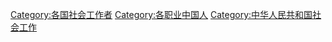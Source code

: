 [[Category:各国社会工作者|Category:各国社会工作者]]
[[Category:各职业中国人|Category:各职业中国人]]
[[Category:中华人民共和国社会工作|Category:中华人民共和国社会工作]]